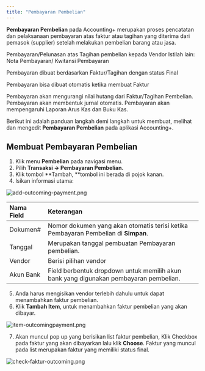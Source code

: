 ```yaml
---
title: "Pembayaran Pembelian"
---
```


**Pembayaran Pembelian** pada Accounting\+ merupakan proses pencatatan dan pelaksanaan pembayaran atas faktur atau tagihan yang diterima dari pemasok (supplier) setelah melakukan pembelian barang atau jasa.

<Info>
  Pembayaran/Pelunasan atas Tagihan pembelian kepada Vendor
</Info>

<Tip>
  Istilah lain: Nota Pembayaran/ Kwitansi Pembayaran

  Pembayaran dibuat berdasarkan Faktur/Tagihan dengan status Final

  Pembayaran bisa dibuat otomatis ketika membuat Faktur
</Tip>

<Warning>
  Pembayaran akan mengurangi nilai hutang dari Faktur/Tagihan Pembelian.
  Pembayaran akan membentuk jurnal otomatis.
  Pembayaran akan mempengaruhi Laporan Arus Kas dan Buku Kas.
</Warning>

Berikut ini adalah panduan langkah demi langkah untuk membuat, melihat dan mengedit **Pembayaran Pembelian** pada aplikasi Accounting\+.

## Membuat Pembayaran Pembelian

1. Klik menu **Pembelian** pada navigasi menu.
2. Pilih **Transaksi → Pembayaran Pembelian.**
3. Klik tombol \*\*Tambah, \*\*tombol ini berada di pojok kanan.
4. Isikan informasi utama:

![add-outcoming-payment.png](/images/add-outcoming-payment.png)

| Nama Field | Keterangan                                                                            |
| :--------- | :------------------------------------------------------------------------------------ |
| Dokumen#   | Nomor dokumen yang akan otomatis terisi ketika Pembayaran Pembelian di **Simpan**.    |
| Tanggal    | Merupakan tanggal pembuatan Pembayaran pembelian.                                     |
| Vendor     | Berisi pilihan vendor                                                                 |
| Akun Bank  | Field berbentuk dropdown untuk memilih akun bank yang digunakan pembayaran pembelian. |

5. Anda harus mengisikan vendor terlebih dahulu untuk dapat menambahkan faktur pembelian.
6. Klik **Tambah Item**, untuk menambahkan faktur pembelian yang akan dibayar.

![item-outcomingpayment.png](/images/item-outcomingpayment.png)

7. Akan muncul pop up yang berisikan list faktur pembelian, Klik Checkbox pada faktur yang akan dibayarkan lalu klik **Choose**. Faktur yang muncul pada list merupakan faktur yang memiliki status final.

![check-faktur-outcoming.png](/images/check-faktur-outcoming.png)